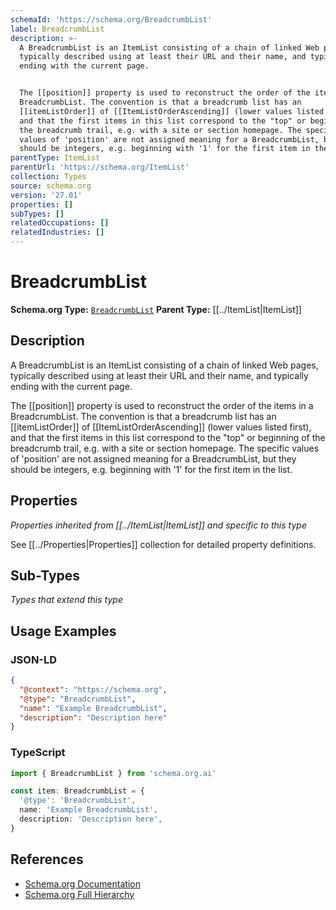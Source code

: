 ```yaml
---
schemaId: 'https://schema.org/BreadcrumbList'
label: BreadcrumbList
description: >-
  A BreadcrumbList is an ItemList consisting of a chain of linked Web pages,
  typically described using at least their URL and their name, and typically
  ending with the current page.


  The [[position]] property is used to reconstruct the order of the items in a
  BreadcrumbList. The convention is that a breadcrumb list has an
  [[itemListOrder]] of [[ItemListOrderAscending]] (lower values listed first),
  and that the first items in this list correspond to the "top" or beginning of
  the breadcrumb trail, e.g. with a site or section homepage. The specific
  values of 'position' are not assigned meaning for a BreadcrumbList, but they
  should be integers, e.g. beginning with '1' for the first item in the list.
parentType: ItemList
parentUrl: 'https://schema.org/ItemList'
collection: Types
source: schema.org
version: '27.01'
properties: []
subTypes: []
relatedOccupations: []
relatedIndustries: []
---
```

# BreadcrumbList

**Schema.org Type:** [`BreadcrumbList`](https://schema.org/BreadcrumbList)
**Parent Type:** [[../ItemList|ItemList]]

## Description

A BreadcrumbList is an ItemList consisting of a chain of linked Web pages, typically described using at least their URL and their name, and typically ending with the current page.

The [[position]] property is used to reconstruct the order of the items in a BreadcrumbList. The convention is that a breadcrumb list has an [[itemListOrder]] of [[ItemListOrderAscending]] (lower values listed first), and that the first items in this list correspond to the "top" or beginning of the breadcrumb trail, e.g. with a site or section homepage. The specific values of 'position' are not assigned meaning for a BreadcrumbList, but they should be integers, e.g. beginning with '1' for the first item in the list.

## Properties

*Properties inherited from [[../ItemList|ItemList]] and specific to this type*

See [[../Properties|Properties]] collection for detailed property definitions.

## Sub-Types

*Types that extend this type*

## Usage Examples

### JSON-LD

```json
{
  "@context": "https://schema.org",
  "@type": "BreadcrumbList",
  "name": "Example BreadcrumbList",
  "description": "Description here"
}
```

### TypeScript

```typescript
import { BreadcrumbList } from 'schema.org.ai'

const item: BreadcrumbList = {
  '@type': 'BreadcrumbList',
  name: 'Example BreadcrumbList',
  description: 'Description here',
}
```

## References

- [Schema.org Documentation](https://schema.org/BreadcrumbList)
- [Schema.org Full Hierarchy](https://schema.org/docs/full.html)
